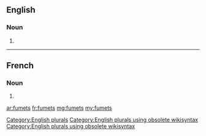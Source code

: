 ==English==

===Noun===
{{head|en}}

# {{plural of|fumet}}

[[Category:English plurals]][[Category:English plurals using obsolete wikisyntax]][[Category:English plurals using obsolete wikisyntax]]

----

==French==

===Noun===
{{head|fr|plural}} {{m-p}}

# {{plural of|fumet|lang=fr}}

[[ar:fumets]]
[[fr:fumets]]
[[mg:fumets]]
[[my:fumets]]